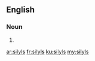 ==English==

===Noun===
{{head|en|plural}}

# {{plural of|silyl|lang=en}}

[[ar:silyls]]
[[fr:silyls]]
[[ku:silyls]]
[[my:silyls]]